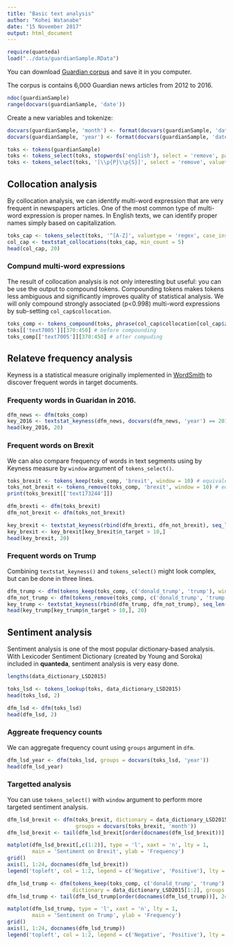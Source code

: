 ```yaml
---
title: "Basic text analysis"
author: "Kohei Watanabe"
date: "15 November 2017"
output: html_document
---
```


```r
require(quanteda)
load("../data/guardianSample.RData")
```

You can download [Guardian corpus](https://github.com/kbenoit/QTAUR-halfday/blob/master/data/guardianSample.RData) and save it in you computer.

The corpus is contains 6,000 Guardian news articles from 2012 to 2016.
```r
ndoc(guardianSample)
range(docvars(guardianSample, 'date'))
```

Create a new variables and tokenize:

```r
docvars(guardianSample, 'month') <- format(docvars(guardianSample, 'date'), '%Y%m')
docvars(guardianSample, 'year') <- format(docvars(guardianSample, 'date'), '%Y')

toks <- tokens(guardianSample)
toks <- tokens_select(toks, stopwords('english'), select = 'remove', padding = TRUE) 
toks <- tokens_select(toks, '[\\p{P}\\p{S}]', select = 'remove', valuetype = 'regex', padding = TRUE)
```

## Collocation analysis

By collocation analysis, we can identify multi-word expression that are very frequent in newspapers articles. One of the most common type of multi-word expression is proper names. In English texts, we can identify proper names simply based on capitalization.

```r
toks_cap <- tokens_select(toks, '^[A-Z]', valuetype = 'regex', case_insensitive = FALSE, padding = TRUE)
col_cap <- textstat_collocations(toks_cap, min_count = 5)
head(col_cap, 20)
```

### Compund multi-word expressions

The result of collocation analysis is not only interesting but useful: you can be use the output to compound tokens. Compounding tokens makes tokens less ambiguous and significantly improves quality of statistical analysis. We will only compound strongly associated (p<0.998) multi-word expressions by sub-setting `col_cap$collocation`.

```r
toks_comp <- tokens_compound(toks, phrase(col_cap$collocation[col_cap$z > 3]))
toks[['text7005']][370:450] # before compounding
toks_comp[['text7005']][370:450] # after compuding
```

## Relateve frequency analysis

Keyness is a statistical measure originally implemented in [WordSmith](http://www.lexically.net/wordsmith/) to discover frequent words in target documents. 

### Frequenty words in Guaridan in 2016.

```r
dfm_news <- dfm(toks_comp)
key_2016 <- textstat_keyness(dfm_news, docvars(dfm_news, 'year') == 2016) 
head(key_2016, 20)
```

### Frequent words on Brexit

We can also compare frequency of words in text segments using by Keyness measure by `window` argument of `tokens_select()`. 

```r
toks_brexit <- tokens_keep(toks_comp, 'brexit', window = 10) # equivalent to tokens_select(selection = 'keep')
toks_not_brexit <- tokens_remove(toks_comp, 'brexit', window = 10) # equivalent to tokens_select(selection = 'remove')
print(toks_brexit[['text173244']])

dfm_brexti <- dfm(toks_brexit)
dfm_not_brexit <- dfm(toks_not_brexit)

key_brexit <- textstat_keyness(rbind(dfm_brexti, dfm_not_brexit), seq_len(ndoc(dfm_brexti)))
key_brexit <- key_brexit[key_brexit$n_target > 10,]
head(key_brexit, 20)
```

### Frequent words on Trump

Combining `textstat_keyness()` and `tokens_select()` might look complex, but can be done in three lines.

```r
dfm_trump <- dfm(tokens_keep(toks_comp, c('donald_trump', 'trump'), window = 10))
dfm_not_trump <- dfm(tokens_remove(toks_comp, c('donald_trump', 'trump'), window = 10))
key_trump <- textstat_keyness(rbind(dfm_trump, dfm_not_trump), seq_len(ndoc(dfm_trump)))
head(key_trump[key_trump$n_target > 10,], 20)
```

##  Sentiment analysis

Sentiment analysis is one of the most popular dictionary-based analysis. With Lexicoder Sentiment Dictionary  (created by Young and Soroka) included in **quanteda**, sentiment analysis is very easy done.

```r
lengths(data_dictionary_LSD2015)

toks_lsd <- tokens_lookup(toks, data_dictionary_LSD2015)
head(toks_lsd, 2)

dfm_lsd <- dfm(toks_lsd)
head(dfm_lsd, 2)
```

### Aggreate frequency counts

We can aggregate frequency count using `groups` argument in `dfm`.

```r
dfm_lsd_year <- dfm(toks_lsd, groups = docvars(toks_lsd, 'year'))
head(dfm_lsd_year)
```

### Targetted analysis

You can use `tokens_select()` with `window` argument to perform more targeted sentiment analysis.

```r
dfm_lsd_brexit <- dfm(toks_brexit, dictionary = data_dictionary_LSD2015[1:2], 
                      groups = docvars(toks_brexit, 'month'))
dfm_lsd_brexit <- tail(dfm_lsd_brexit[order(docnames(dfm_lsd_brexit))], 24) # last 24 month only

matplot(dfm_lsd_brexit[,c(1:2)], type = 'l', xaxt = 'n', lty = 1, 
        main = 'Sentiment on Brexit', ylab = 'Frequency')
grid()
axis(1, 1:24, docnames(dfm_lsd_brexit))
legend('topleft', col = 1:2, legend = c('Negative', 'Positive'), lty = 1)
```


```r
dfm_lsd_trump <- dfm(tokens_keep(toks_comp, c('donald_trump', 'trump'), window = 10), 
                     dictionary = data_dictionary_LSD2015[1:2], groups = docvars(toks_comp, 'month'))
dfm_lsd_trump <- tail(dfm_lsd_trump[order(docnames(dfm_lsd_trump))], 24) # last 24 month only

matplot(dfm_lsd_trump, type = 'l', xaxt = 'n', lty = 1, 
        main = 'Sentiment on Trump', ylab = 'Frequency')
grid()
axis(1, 1:24, docnames(dfm_lsd_trump))
legend('topleft', col = 1:2, legend = c('Negative', 'Positive'), lty = 1)
```